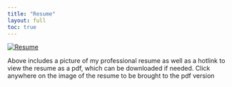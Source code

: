```yaml
---
title: "Resume"
layout: full
toc: true
---
```


[![Resume](Images/ResumeImage.jpg)](../Images/Resume.pdf)

Above includes a picture of my professional resume as well as a hotlink to view the resume as a pdf, which can be downloaded
if needed. Click anywhere on the image of the resume to be brought to the pdf version